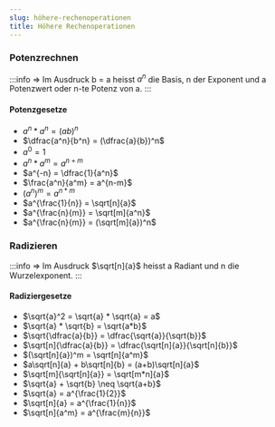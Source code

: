```yaml
---
slug: höhere-rechenoperationen
title: Höhere Rechenoperationen
---
```


### Potenzrechnen
:::info
$\Rightarrow$ Im Ausdruck b = a heisst $a^n$ die Basis, n der Exponent und a Potenzwert oder n-te Potenz von a.
:::

#### Potenzgesetze
- $a^n * a^n = (ab)^n$
- $\dfrac{a^n}{b^n} = (\dfrac{a}{b})^n$
- $a^0 = 1$
- $a^n * a^m = a^{n+m}$
- $a^{-n} = \dfrac{1}{a^n}$
- $\frac{a^n}{a^m} = a^{n-m}$
- $(a^n)^m = a^{n*m}$
- $a^{\frac{1}{n}} = \sqrt[n]{a}$
- $a^{\frac{n}{m}} = \sqrt[m]{a^n}$
- $a^{\frac{n}{m}} = (\sqrt[m]{a})^n$

### Radizieren
:::info
$\Rightarrow$ Im Ausdruck $\sqrt[n]{a}$ heisst a Radiant und n die Wurzelexponent.
:::
#### Radiziergesetze
- $\sqrt{a}^2 = \sqrt{a} * \sqrt{a} = a$
- $\sqrt{a} * \sqrt{b} = \sqrt{a*b}$
- $\sqrt{\dfrac{a}{b}} = \dfrac{\sqrt{a}}{\sqrt{b}}$
- $\sqrt[n]{\dfrac{a}{b}} = \dfrac{\sqrt[n]{a}}{\sqrt[n]{b}}$
- $(\sqrt[n]{a})^m = \sqrt[n]{a^m}$
- $a\sqrt[n]{a} + b\sqrt[n]{b} = (a+b)\sqrt[n]{a}$
- $\sqrt[m]{\sqrt[n]{a}} = \sqrt[m*n]{a}$
- $\sqrt{a} + \sqrt{b} \neq \sqrt{a+b}$
- $\sqrt{a} = a^{\frac{1}{2}}$
- $\sqrt[n]{a} = a^{\frac{1}{n}}$
- $\sqrt[n]{a^m} = a^{\frac{m}{n}}$